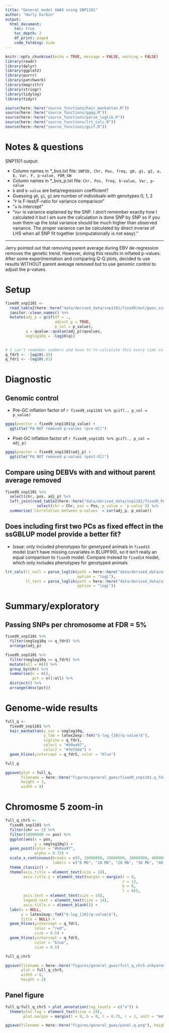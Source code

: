 ```yaml
---
title: "General model GWAS using SNP1101"
author: "Harly Durbin"
output:
  html_document:
    toc: true
    toc_depth: 2
    df_print: paged
    code_folding: hide
---
```


```r
knitr::opts_chunk$set(echo = TRUE, message = FALSE, warning = FALSE)
library(readr)
library(dplyr)
library(ggplot2)
library(purrr)
library(patchwork)
library(magrittr)
library(stringr)
library(tidylog)
library(tidyr)

source(here::here("source_functions/hair_manhattan.R"))
source(here::here("source_functions/ggqq.R"))
source(here::here("source_functions/parse_loglik.R"))
source(here::here("source_functions/lrt_calc.R"))
source(here::here("source_functions/gcif.R"))
```

# Notes & questions

SNP1101 output:

* Column names in *_bvs.txt file: `SNPID, Chr, Pos, freq, g0, g1, g2, a, b, Var, F, p-value, FDR_GW`
* Column names in *_bvs_p.txt file: `Chr, Pos, freq, b-value, Var, p-value`
* `b` and `b-value` are beta/regression coefficient?
* Guessing `g0`, `g1`, `g2` are number of individuals with genotypes 0, 1, 2
* "`F` is F-test/F-ratio for variance comparison"
* "`a` is intercept"
* "`Var` is variance explained by the SNP. I don't remember exactly how I calculated it but I am sure the calculation is done SNP by SNP so if you sum them up the total variance should be much higher than observed variance. The proper variance can be calculated by direct inverse of LHS when all SNP fit together (computationally is not easy)."

---

Jerry pointed out that removing parent average during EBV de-regression removes the genetic trend. However, doing this results in inflated p-values. After some experimentation and comparing Q-Q plots, decided to use results WITHOUT parent average removed but to use genomic control to adjust the p-values. 

# Setup

```r
fixed9_snp1101 <-
  read_table2(here::here("data/derived_data/snp1101/fixed9/out/gwas_ssr_fixed9_bvs_p.txt"))  %>%
  janitor::clean_names() %>%
  mutate(adj_p = gcif(df = .,
                      adjust_p = TRUE,
                      p_col = p_value),
         q = qvalue::qvalue(adj_p)$qvalues,
         neglog10q = -log10(q))
  
```

```r
# I can't remember numbers and have to re-calculate this every time so
q_fdr5 <- -log10(.05)
q_fdr1 <- -log10(.01)
```

# Diagnostic

## Genomic control

* Pre-GC inflation factor of `r fixed9_snp1101 %>% gcif(., p_col = p_value)`

```r
ggqq(pvector = fixed9_snp1101$p_value) +
  ggtitle("PA NOT removed p-values (pre-GC)")
```

* Post-GC inflation factor of `r fixed9_snp1101 %>% gcif(., p_col = adj_p)`

```r
ggqq(pvector = fixed9_snp1101$adj_p) +
  ggtitle("PA NOT removed p-values (post-GC)")
```

## Compare using DEBVs with and without parent average removed

```r
fixed9_snp1101 %>% 
  select(chr, pos, adj_p) %>% 
  left_join(read_table2(here::here("data/derived_data/snp1101/fixed9_PAremoved/out/gwas_ssr_fixed9_bvs_p.txt")) %>% 
              select(chr = Chr, pos = Pos, p_value = `p-value`)) %>% 
  summarise(`Correlation between p-values` = cor(adj_p, p_value))
```

## Does including first two PCs as fixed effect in the ssGBLUP model provide a better fit?

* Issue: only included phenotypes for genotyped animals in `fixed15` model (can't have missing covariates in BLUPF90), so it isn't really an equal comparison to `fixed9` model. Compare instead to `fixed14` model, which only includes phenotypes for genotyped animals

```r
lrt_calc(ll_null = parse_loglik(path = here::here("data/derived_data/aireml_varcomp/fixed14/airemlf90.fixed14.log"),
                                option = "logL"),
         ll_test = parse_loglik(path = here::here("data/derived_data/aireml_varcomp/fixed15/airemlf90.fixed15.log"),
                                option = "logL"))
```

# Summary/exploratory

## Passing SNPs per chromosome at FDR = 5%

```r
fixed9_snp1101 %>% 
  filter(neglog10q >= q_fdr5) %>% 
  arrange(adj_p)
```

```r
fixed9_snp1101 %>% 
  filter(neglog10q >= q_fdr5) %>% 
  mutate(all = n()) %>% 
  group_by(chr) %>% 
  summarise(n = n(),
            pct = n()/all) %>% 
  distinct() %>% 
  arrange(desc(pct))
```

# Genome-wide results

```r
full_q <-
  fixed9_snp1101 %>% 
  hair_manhattan(y_var = neglog10q, 
                 y_lab = latex2exp::TeX("$-log_{10}(q-value)$"),
                 sigline = q_fdr1,
                 color1 = "#b9aa97",
                 color2 = "#7e756d") +
  geom_hline(yintercept = q_fdr5, color = "blue")
```

```r
full_q
```

```r
ggsave(plot = full_q,
       filename = here::here("figures/general_gwas/fixed9_snp1101.q_fdr.unkparents.png"),
       height = 3,
       width = 8)
```

# Chromosme 5 zoom-in

```r
full_q_chr5 <-
  fixed9_snp1101 %>% 
  filter(chr == 5) %>%
  filter(50000000 >= pos) %>% 
  ggplot(aes(x = pos,
             y = neglog10q)) +
  geom_point(color = "#b9aa97",
             alpha = 0.75) +
  scale_x_continuous(breaks = c(0, 10000000, 20000000, 30000000, 40000000, 50000000),
                     labels = c("0 Mb", "10 Mb", "20 Mb", "30 Mb", "40 Mb", "50 Mb")) +
  theme_classic() +
  theme(axis.title = element_text(size = 18),
        axis.title.y = element_text(margin = margin(t = 0,
                                                    r = 13,
                                                    b = 0,
                                                    l = 0)),
        axis.text = element_text(size = 14),
        legend.text = element_text(size = 14),
        axis.title.x = element_blank()) +
  labs(x = NULL,
       y = latex2exp::TeX("$-log_{10}(q-value)$"),
       title = NULL) +
  geom_hline(yintercept = q_fdr1,
             color = "red",
             size = 0.5) +
  geom_hline(yintercept = q_fdr5,
             color = "blue",
             size = 0.5)
```

```r
full_q_chr5
```

```r
ggsave(filename = here::here("figures/general_gwas/full_q_chr5.unkparents.png"),
       plot = full_q_chr5, 
       width = 8,
       height = 3)
```

## Panel figure

```r


full_q/full_q_chr5 + plot_annotation(tag_levels = c("a")) & 
  theme(plot.tag = element_text(size = 24),
        plot.margin = margin(t = 0, b = 0, l = 0.75, r = 1, unit = "mm"))

ggsave(filename = here::here("figures/general_gwas/panel.q.png"), height = 6, width = 8) 

```

